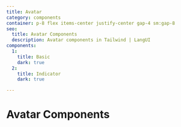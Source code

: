 ```yaml
---
title: Avatar
category: components
container: p-8 flex items-center justify-center gap-4 sm:gap-8
seo:
  title: Avatar Components
  description: Avatar components in Tailwind | LangUI
components:
  1:
    title: Basic
    dark: true
  2:
    title: Indicator
    dark: true

---
```


# Avatar Components

<ComponentsList
  componentsData={componentsData}
  componentContainer={componentContainer}
/>
